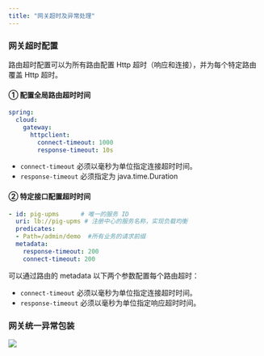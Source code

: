 ```yaml
---
title: "网关超时及异常处理"
---
```


### 网关超时配置

路由超时配置可以为所有路由配置 Http 超时（响应和连接），并为每个特定路由覆盖 Http 超时。

#### ① 配置全局路由超时时间

```yaml
spring:
  cloud:
    gateway:
      httpclient:
        connect-timeout: 1000
        response-timeout: 10s
```

+ `connect-timeout` 必须以毫秒为单位指定连接超时时间。
+ `response-timeout` 必须指定为 java.time.Duration

#### ②  特定接口配置超时时间
```yaml
- id: pig-upms      # 唯一的服务 ID
  uri: lb://pig-upms # 注册中心的服务名称，实现负载均衡
  predicates:
  - Path=/admin/demo  #所有业务的请求前缀
  metadata:
    response-timeout: 200
    connect-timeout: 200
```

可以通过路由的 metadata 以下两个参数配置每个路由超时：

+ `connect-timeout` 必须以毫秒为单位指定连接超时时间。
+ `response-timeout` 必须以毫秒为单位指定响应超时时间。

### 网关统一异常包装

![](https://cdn.nlark.com/yuque/0/2022/png/283679/1648737466095-60dcf5e3-2997-469f-821c-3244c63ef220.png)

